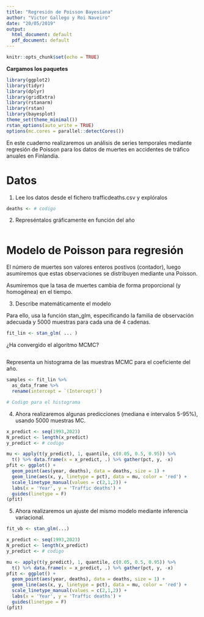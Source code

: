 ```yaml
---
title: "Regresión de Poisson Bayesiana"
author: "Victor Gallego y Roi Naveiro"
date: "20/05/2019"
output:
  html_document: default
  pdf_document: default
---
```

  
```r
knitr::opts_chunk$set(echo = TRUE)
```


**Cargamos los paquetes**
```r
library(ggplot2)
library(tidyr)
library(dplyr)
library(gridExtra)
library(rstanarm)
library(rstan)
library(bayesplot)
theme_set(theme_minimal())
rstan_options(auto_write = TRUE)
options(mc.cores = parallel::detectCores())
```

En este cuaderno realizaremos un análisis de series temporales mediante regresión de Poisson para los datos de muertes en accidentes de tráfico anuales en Finlandia.

# Datos

1. Lee los datos desde el fichero trafficdeaths.csv y explóralos

```r
deaths <- # codigo
```

2. Represéntalos gráficamente en función del año

```r

```


# Modelo de Poisson para regresión

El número de muertes son valores enteros postivos (contador), luego asumiremos que estas observaciones se distribuyen mediante una Poisson. 

Asumiremos que la tasa de muertes cambia de forma proporcional (y homogénea) en el tiempo.

3. Describe matemáticamente el modelo



Para ello, usa la función stan_glm, especificando la familia de observación adecuada y 5000 muestras para cada una de 4 cadenas.

```r
fit_lin <- stan_glm( ... )
```

¿Ha convergido el algoritmo MCMC?

```r

```

Representa un histograma de las muestras MCMC para el coeficiente del año.

```r
samples <- fit_lin %>% 
  as_data_frame %>% 
  rename(intercept = `(Intercept)`)
```

```r
# Codigo para el histograma
```



4. Ahora realizaremos algunas predicciones (mediana e intervalos 5-95%), usando 5000 muestras MC.


```r
x_predict <- seq(1993,2023)
N_predict <- length(x_predict)
y_predict <- # codigo
```

```r
mu <- apply(t(y_predict), 1, quantile, c(0.05, 0.5, 0.95)) %>%
  t() %>% data.frame(x = x_predict, .) %>% gather(pct, y, -x)
pfit <- ggplot() +
  geom_point(aes(year, deaths), data = deaths, size = 1) +
  geom_line(aes(x, y, linetype = pct), data = mu, color = 'red') +
  scale_linetype_manual(values = c(2,1,2)) +
  labs(x = 'Year', y = 'Traffic deaths') +
  guides(linetype = F)
(pfit)
```

5. Ahora realizaremos un ajuste del mismo modelo mediante inferencia variacional.

```r
fit_vb <- stan_glm(...)
```



```r
x_predict <- seq(1993,2023)
N_predict <- length(x_predict)
y_predict <- # codigo
```

```r
mu <- apply(t(y_predict), 1, quantile, c(0.05, 0.5, 0.95)) %>%
  t() %>% data.frame(x = x_predict, .) %>% gather(pct, y, -x)
pfit <- ggplot() +
  geom_point(aes(year, deaths), data = deaths, size = 1) +
  geom_line(aes(x, y, linetype = pct), data = mu, color = 'red') +
  scale_linetype_manual(values = c(2,1,2)) +
  labs(x = 'Year', y = 'Traffic deaths') +
  guides(linetype = F)
(pfit)
```

